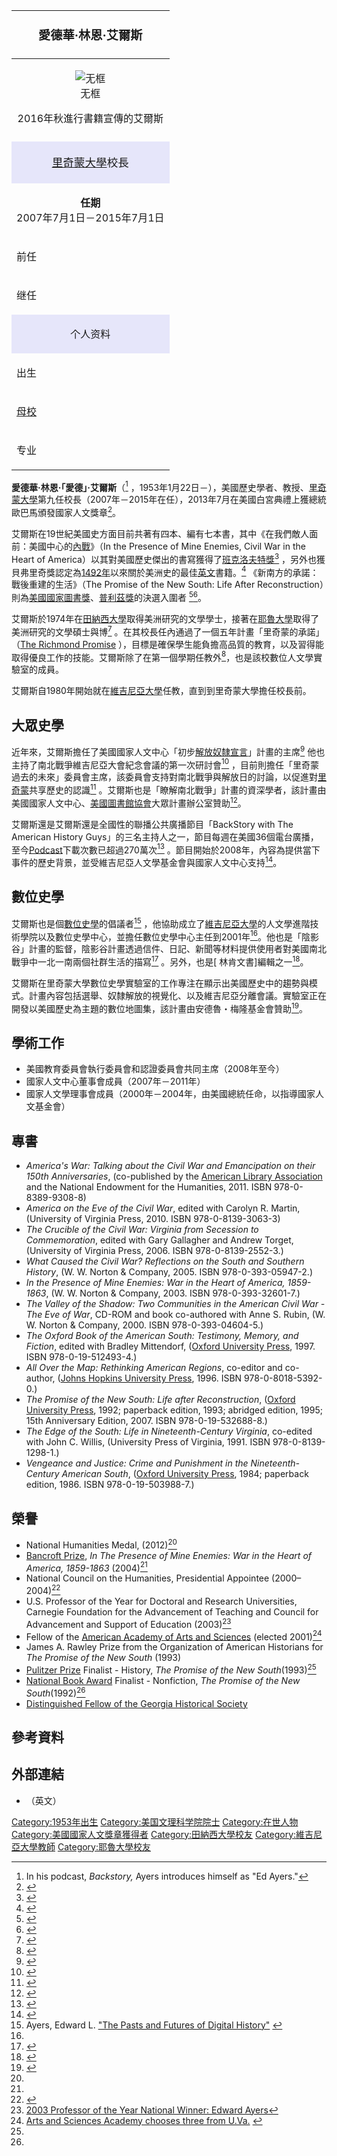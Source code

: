 {| class="infobox vcard" cellspacing="3" style="border-spacing: 3px; width: 22em; text-align: left; line-height: 1.5em; font-size: 90%; margin-bottom: 10px;" tabindex="0"
! colspan="2" style="text-align:center;font-size:125%;font-weight:bold;font-size: 120%;" |'''<span class="fn">愛德華·林恩·艾爾斯</span>'''
|-
| colspan="2" style="text-align:center" |
[[File:Edward_Ayers_9285030.jpg|无框]]<div>2016年秋進行書籍宣傳的艾爾斯</div>
|-
|-
! colspan="2" style="text-align:center;background:lavender; font-size:110%;" |[[里奇蒙大學|里奇蒙大學]]校長
|-
| colspan="2" style="text-align:center;border-bottom:none;" |
'''任期'''<br>2007年7月1日－2015年7月1日
|-
! scope="row" style="text-align:left;white-space:nowrap; text-align:left;" |前任
| style="" |
[[William_E._Cooper|William E. Cooper]]
|-
! scope="row" style="text-align:left;white-space:nowrap; text-align:left;" |继任
| style="" |
[[Ronald_Crutcher|Ronald Crutcher]]
|-
! colspan="2" style="text-align:center;background:lavender;" |个人资料
|-
! scope="row" style="text-align:left;white-space:nowrap;;" |出生
| style="" |
(<span class="bday">1953-01-22</span>) 1953年1月22日<span class="noprint ForceAgeToShow">（63歲）</span>
|-
! scope="row" style="text-align:left;white-space:nowrap;;" |[[母校|母校]]
| style="" |
[[田納西大學|田納西大學]]（學士：1973年）<br>耶魯大學（碩士：1977年；博士：1980年）
|-
! scope="row" style="text-align:left;white-space:nowrap;;" |专业
| style="" |
教育者、歷史學者
|}
'''愛德華·林恩·「愛德」·艾爾斯'''（{{lang-en|Edward Lynn "Ed" Ayers}}<ref>In his podcast, ''Backstory,'' Ayers introduces himself as "Ed Ayers."</ref> ，1953年1月22日－），美國歷史學者、教授、[[里奇蒙大學|里奇蒙大學]]第九任校長（2007年－2015年在任），2013年7月在美國白宮典禮上獲總統歐巴馬頒發國家人文獎章<ref name="nathum">{{cite web|url=http://www.neh.gov/about/awards/national-humanities-medals/edward-l-ayers|title=Edward L. Ayers|accessdate=3 September 2013|archive-date=2017-01-26|archive-url=https://web.archive.org/web/20170126063707/https://www.neh.gov/about/awards/national-humanities-medals/edward-l-ayers|dead-url=no}}</ref>。

艾爾斯在19世紀美國史方面目前共著有四本、編有七本書，其中《在我們敵人面前：美國中心的[[南北战争|內戰]]》（In the Presence of Mine Enemies, Civil War in the Heart of America）以其對美國歷史傑出的書寫獲得了[[班克洛夫特獎|班克洛夫特獎]]<ref name="bancroft">{{cite web|url=http://www.columbia.edu/cu/news/04/03/bancroft.html|title=Columbia Announces 2004 Bancroft Prize Winners: Ayers, Hahn, Marsden|accessdate=3 September 2013|publisher=columbia.edu|archive-date=2018-04-19|archive-url=https://web.archive.org/web/20180419135243/http://www.columbia.edu/cu/news/04/03/bancroft.html|dead-url=no}}</ref> ，另外也獲貝弗里奇獎認定為[[1492年|1492年]]以來關於美洲史的最佳[[英文|英文]]書籍。<ref>{{cite web|url=http://www.historians.org/prizes/awarded/BeveridgeWinner.cfm|title=Albert J. Beveridge Award|accessdate=3 September 2013|publisher=American Historical Association|archive-date=2016-03-05|archive-url=https://web.archive.org/web/20160305014531/http://www.historians.org/prizes/awarded/BeveridgeWinner.cfm|dead-url=no}}</ref> 《新南方的承諾：戰後重建的生活》（The Promise of the New South: Life After Reconstruction）則為[[美國國家圖書獎|美國國家圖書獎]]、[[普利茲獎|普利茲獎]]的決選入圍者[[普利策奖|<nowiki/>]] <ref name="nba">{{cite web|url=http://www.nationalbook.org/nba1992.html#.UiXs4B_puJN|title=National Book Awards - 1992|accessdate=3 September 2013|publisher=National Book Foundation|archive-date=2018-04-19|archive-url=https://web.archive.org/web/20180419142256/http://www.nationalbook.org/nba1992.html#.UiXs4B_puJN|dead-url=no}}</ref><ref name="pulitzer">{{cite web|url=http://www.pulitzer.org/bycat/History|title=History|accessdate=3 September 2013|publisher=The Pulitzer Prizes|archive-date=2016-01-03|archive-url=https://web.archive.org/web/20160103054933/http://www.pulitzer.org/bycat/History|dead-url=no}}</ref>。

艾爾斯於1974年在[[田納西大學|田納西大學]]取得美洲研究的文學學士，接著在[[耶魯大學|耶魯大學]]取得了美洲研究的文學碩士與博<ref>{{cite web|url=http://magazine.richmond.edu/winter_07/feature_1/index.html|title=Dr. Edward L. Ayers will take office July 1, 2007, as the University’s ninth president|accessdate=3 September 2013|last=Rhodes|first=Karl|publisher=University of Richmond|deadurl=yes|archiveurl=https://web.archive.org/web/20121214131619/http://magazine.richmond.edu/winter_07/feature_1/index.html|archivedate=2012年12月14日}}</ref> 。在其校長任內通過了一個五年計畫「里奇蒙的承諾」（[https://strategicplan.richmond.edu The Richmond Promise] {{Wayback|url=https://strategicplan.richmond.edu/ |date=20181129112527 }}），目標是確保學生能負擔高品質的教育，以及習得能取得優良工作的技能。艾爾斯除了在第一個學期任教外<ref>{{cite web|url=http://www.insidehighered.com/views/2010/09/16/allred|title=Fearlessly Facing the Freshman Seminar|accessdate=3 September 2013|last=Allred|first=Steve|publisher=Inside Higher Ed|archive-date=2018-09-25|archive-url=https://web.archive.org/web/20180925065318/http://www.insidehighered.com/views/2010/09/16/allred|dead-url=no}}</ref>，也是該校數位人文學實驗室的成員。

艾爾斯自1980年開始就在[[維吉尼亞大學|維吉尼亞大學]]任教，直到到里奇蒙大學擔任校長前。

== 大眾史學 ==
近年來，艾爾斯擔任了美國國家人文中心「初步[[解放宣言|解放奴隸宣言]]」計畫的主席<ref>{{cite web|url=http://emancipation.neh.gov/|title=NEH Emancipation Resource Portal|accessdate=3 September 2013|publisher=National Endownment for the Humanities|archiveurl=https://web.archive.org/web/20130217131917/http://emancipation.neh.gov/|archivedate=February 17, 2013|deadurl=yes}}</ref> 他也主持了南北戰爭維吉尼亞大會紀念會議的第一次研討會<ref>{{cite web|url=http://www.virginiacivilwar.org/meetinginfo/annual_report/2008_annual_report.pdf|title=VIRGINIA SESQUICENTENNIAL OF THE AMERICAN CIVIL WAR COMMISSION 2008 ANNUAL REPORT|accessdate=3 September 2013|archive-date=2016-03-04|archive-url=https://web.archive.org/web/20160304032451/http://www.virginiacivilwar.org/meetinginfo/annual_report/2008_annual_report.pdf|dead-url=yes}}</ref> ，目前則擔任「里奇蒙過去的未來」委員會主席，該委員會支持對南北戰爭與解放日的討論，以促進對[[里奇蒙|里奇蒙]]共享歷史的認識<ref>{{cite web|url=http://futureofrichmondspast.org/partners/index.html|title=Partners|accessdate=3 September 2013|deadurl=yes|archiveurl=https://web.archive.org/web/20131001183736/http://futureofrichmondspast.org/partners/index.html|archivedate=2013年10月1日}}</ref> 。艾爾斯也是「瞭解南北戰爭」計畫的資深學者，該計畫由美國國家人文中心、[[美國圖書館協會|美國圖書館協會]]大眾計畫辦公室贊助<ref>{{cite web|url=http://www.ala.org/programming/civilwar/civilwar-infoforlibraries|title=Information for Participating Libraries|accessdate=3 September 2013|publisher=American Library Association|archive-date=2017-03-23|archive-url=https://web.archive.org/web/20170323125207/http://www.ala.org/programming/civilwar/civilwar-infoforlibraries|dead-url=no}}</ref>。

艾爾斯還是艾爾斯還是全國性的聯播公共廣播節目「BackStory with The American History Guys」的三名主持人之一，節目每週在美國36個電台廣播，至今[[播客|Podcast]]下載次數已超過270萬次<ref>{{cite web|url=https://soundcloud.com/backstory|title=Backstory|accessdate=3 September 2013|archive-date=2018-03-11|archive-url=https://web.archive.org/web/20180311095954/https://soundcloud.com/backstory|dead-url=no}}</ref> 。節目開始於2008年，內容為提供當下事件的歷史背景，並受維吉尼亞人文學基金會與國家人文中心支持<ref>{{cite web|url=http://backstoryradio.org/about/|title=About|accessdate=3 September 2013|publisher=Virginia Foundation for the Humanities|archive-date=2017-02-26|archive-url=https://web.archive.org/web/20170226053625/http://backstoryradio.org/about/|dead-url=no}}</ref>。

== 數位史學 ==
艾爾斯也是個[[數位史學|數位史學]]的倡議者<ref name="ayersadvocate">Ayers, Edward L.  [http://www.vcdh.virginia.edu/PastsFutures.html "The Pasts and Futures of Digital History"] {{Wayback|url=http://www.vcdh.virginia.edu/PastsFutures.html |date=20180427073205 }}</ref> ，他協助成立了[[維吉尼亞大學|維吉尼亞大學]]的人文學進階技術學院以及數位史學中心，並擔任數位史學中心主任到2001年<ref name="about" />。他也是「陰影谷」計畫的監督，陰影谷計畫透過信件、日記、新聞等材料提供使用者對美國南北戰爭中一北一南兩個社群生活的描寫<ref>{{cite web|url=http://valley.lib.virginia.edu/VoS/usingvalley/valleystory.html|title=The Story Behind the Valley Project|accessdate=3 September 2013|publisher=University of Virginia|archive-date=2016-02-23|archive-url=https://web.archive.org/web/20160223205001/http://valley.lib.virginia.edu/VoS/usingvalley/valleystory.html|dead-url=no}}</ref> 。另外，也是[ 林肯文書]編輯之一<ref>{{cite web|url=http://www.papersofabrahamlincoln.org/NewsletterPDFs/EDITOR06.PDF|title=Meet Our Editorial Board|publisher=Lincoln Editor: The Quarterly Newsletter of the Papers of Abraham Lincoln, October–December 2002, p. 3|deadurl=yes|archiveurl=https://web.archive.org/web/20161204180300/http://www.papersofabrahamlincoln.org/NewsletterPDFs/EDITOR06.PDF|archivedate=2016年12月4日|df=}}</ref>。

艾爾斯在里奇蒙大學數位史學實驗室的工作專注在顯示出美國歷史中的趨勢與模式。計畫內容包括選舉、奴隸解放的視覺化、以及維吉尼亞分離會議。實驗室正在開發以美國歷史為主題的數位地圖集，該計畫由安德魯・梅隆基金會贊助<ref>{{cite web|url=http://news.richmond.edu/releases/article/-/11060/andrew-mellon-foundation-awards-three-year-750000-grant-to-dsl-to-create-digital-atlas-of-u.s.-history.html|title=Andrew Mellon Foundation awards three-year, $750,000 grant to DSL to create digital atlas of U.S. history|accessdate=3 September 2013|publisher=University of Richmond|archive-date=2016-08-27|archive-url=https://web.archive.org/web/20160827035820/http://news.richmond.edu/releases/article/-/11060/andrew-mellon-foundation-awards-three-year-750000-grant-to-dsl-to-create-digital-atlas-of-u.s.-history.html|dead-url=no}}</ref>。

== 學術工作 ==
* 美國教育委員會執行委員會和認證委員會共同主席（2008年至今）
* 國家人文中心董事會成員（2007年－2011年）
* 國家人文學理事會成員（2000年－2004年，由美國總統任命，以指導國家人文基金會）

== 專書 ==
* ''America's War: Talking about the Civil War and Emancipation on their 150th Anniversaries'', (co-published by the [[美國圖書館協會|American Library Association]] and the National Endowment for the Humanities, 2011. ISBN 978-0-8389-9308-8)
* ''America on the Eve of the Civil War'', edited with Carolyn R. Martin, (University of Virginia Press, 2010. ISBN 978-0-8139-3063-3)
* ''The Crucible of the Civil War: Virginia from Secession to Commemoration'', edited with Gary Gallagher and Andrew Torget, (University of Virginia Press, 2006. ISBN 978-0-8139-2552-3.)
* ''What Caused the Civil War? Reflections on the South and Southern History'', (W. W. Norton & Company, 2005. ISBN 978-0-393-05947-2.)
* ''In the Presence of Mine Enemies: War in the Heart of America, 1859-1863'', (W. W. Norton & Company, 2003. ISBN 978-0-393-32601-7.)
* ''The Valley of the Shadow: Two Communities in the American Civil War - The Eve of War'', CD-ROM and book co-authored with Anne S. Rubin, (W. W. Norton & Company, 2000. ISBN 978-0-393-04604-5.) 
* ''The Oxford Book of the American South: Testimony, Memory, and Fiction'', edited with Bradley Mittendorf, ([[牛津大學出版社|Oxford University Press]], 1997. ISBN 978-0-19-512493-4.)
* ''All Over the Map: Rethinking American Regions'', co-editor and co-author, ([[約翰霍普金斯大學出版社|Johns Hopkins University Press]], 1996. ISBN 978-0-8018-5392-0.)
* ''The Promise of the New South: Life after Reconstruction'', ([[牛津大學出版社|Oxford University Press]], 1992; paperback edition, 1993; abridged edition, 1995; 15th Anniversary Edition, 2007. ISBN 978-0-19-532688-8.)
* ''The Edge of the South: Life in Nineteenth-Century Virginia'', co-edited with John C. Willis, (University Press of Virginia, 1991. ISBN 978-0-8139-1298-1.)
* ''Vengeance and Justice: Crime and Punishment in the Nineteenth-Century American South'', ([[牛津大學出版社|Oxford University Press]], 1984; paperback edition, 1986. ISBN 978-0-19-503988-7.)

== 榮譽 ==
* National Humanities Medal, (2012)<ref name="nathum" />
* [[班克洛夫特獎|Bancroft Prize]], ''In The Presence of Mine Enemies: War in the Heart of America, 1859-1863'' (2004)<ref name="bancroft" />
* National Council on the Humanities, Presidential Appointee (2000–2004)<ref name="neh">{{Cite web |url=http://www.neh.gov/news/humanities/2000-01/newcouncil.html |title=National Council on the Humanities: Seven New Members Named |access-date=2017-01-21 |archive-url=https://web.archive.org/web/20080705015235/http://www.neh.gov/news/humanities/2000-01/newcouncil.html |archive-date=2008-07-05 |dead-url=yes }}</ref>
* U.S. Professor of the Year for Doctoral and Research Universities, Carnegie Foundation for the Advancement of Teaching and Council for Advancement and Support of Education (2003)<ref name="carnegie">[http://www.usprofessoroftheyear.org/POY_Display.cfm?contentItemID=4699 2003 Professor of the Year National Winner: Edward Ayers]{{dead link|date=2017年12月 |bot=InternetArchiveBot |fix-attempted=yes }}</ref>
* Fellow of the [[美国文理科学院|American Academy of Arts and Sciences]] (elected 2001)<ref name="amacad">[http://www.virginia.edu/insideuva/2001/16/academy.html Arts and Sciences Academy chooses three from U.Va.] {{webarchive|url=https://web.archive.org/web/20071105024343/http://www.virginia.edu/insideuva/2001/16/academy.html |date=2007-11-05 }}</ref>
* James A. Rawley Prize from the Organization of American Historians for ''The Promise of the New South'' (1993)
* [[普利策奖|Pulitzer Prize]] Finalist - History, ''The Promise of the New South''(1993)<ref name="pulitzer" />
* [[美國國家圖書獎|National Book Award]] Finalist - Nonfiction, ''The Promise of the New South''(1992)<ref name="nba" />
* [http://georgiahistory.com/about-ghs/annual-awards/ghs-distinguished-fellow-program/ Distinguished Fellow of the Georgia Historical Society]

== 參考資料 ==
{{reflist|2}}

== 外部連結 ==
* {{C-SPAN|Edward Ayers}}（英文）

{{DEFAULTSORT: Ayers, Edward}}
[[Category:1953年出生|Category:1953年出生]]
[[Category:美国文理科学院院士|Category:美国文理科学院院士]]
[[Category:在世人物|Category:在世人物]]
[[Category:美國國家人文獎章獲得者|Category:美國國家人文獎章獲得者]]
[[Category:田納西大學校友|Category:田納西大學校友]]
[[Category:維吉尼亞大學教師|Category:維吉尼亞大學教師]]
[[Category:耶魯大學校友|Category:耶魯大學校友]]